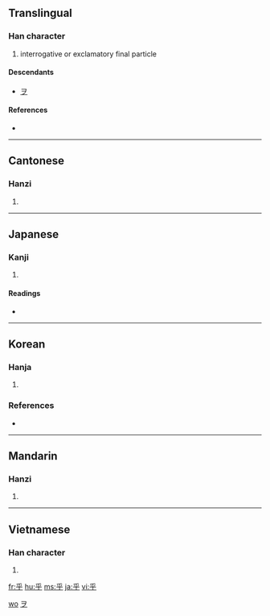 ==Translingual==

===Han character===
{{Han char|rn=4|rad=丿|as=04|sn=5|four=2040<sub>9</sub>|canj=竹火木 (HFD)}}

# interrogative or exclamatory final particle

====Descendants====
* [[ヲ]]

====References====
* {{Han ref|kx=0082.070|dkj=00131|dj=0166.010|hdz=10036.080|uh=4E4E|ud=20046|bh=A547|bd=42311}}

[[Category:Han characters from which kana were derived|wo]]
[[Category:Han characters from which katakana were derived|ヲ]]

----

==Cantonese==

===Hanzi===
{{yue-hanzi|jyut=|y=fu4}}

# {{defn|Cantonese|sort=丿04}}

----

==Japanese==

===Kanji===
{{ja-kanji|grade=|rs=丿04}}

# {{defn|Japanese}}

====Readings====
* {{ja-readings|on=[[こ]] (ko)|kun=[[よ]] (yo), [[かな]] (kana), [[か]] (ka)}}

----

==Korean==

===Hanja===
{{ko-hanja|hangeul=호|rv=ho|mr=ho|eumhun=어조사|ehrv=eojosa|ehmr=ǒjosa|ehy=}}

# {{defn|Korean|sort=丿04}}

===References===
* {{Hanja ref|nav=12427}}

----

==Mandarin==

===Hanzi===
{{cmn-hanzi|pin=[[hū]] ([[hu1]]), [[hú]] ([[hu2]])|wg=hu<sup>1</sup>, hu<sup>2</sup>}}

# {{defn|Mandarin|sort=丿04}}

----

==Vietnamese==

===Han character===
{{vi-hantu|[[hồ]]|rs=丿04}}

# {{defn|Vietnamese|sort=丿04}}

[[fr:乎]]
[[hu:乎]]
[[ms:乎]]
[[ja:乎]]
[[vi:乎]]